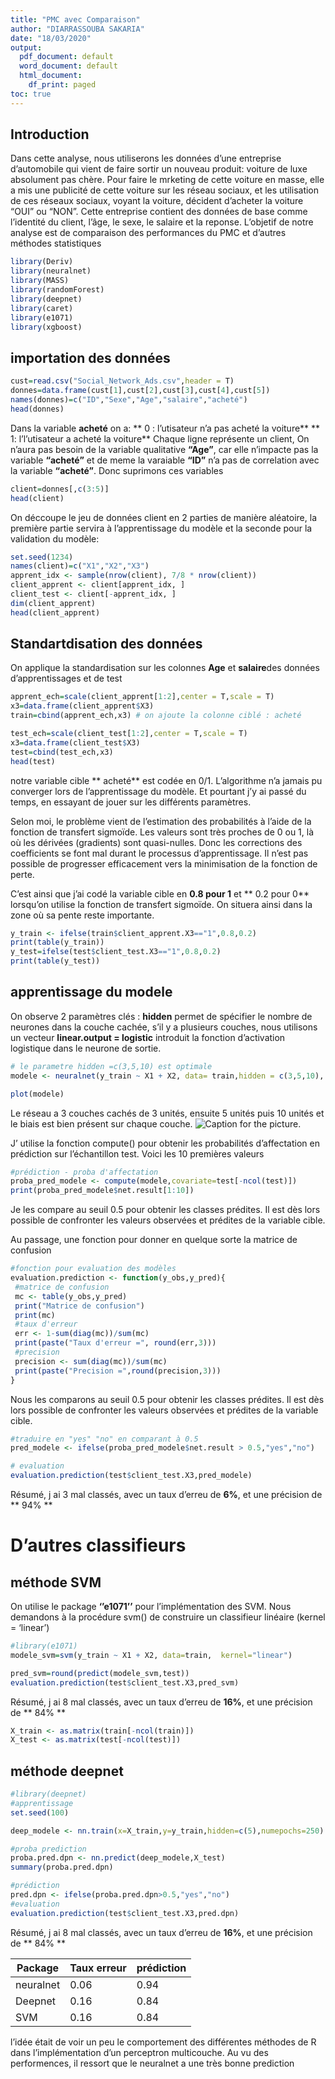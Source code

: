 ```yaml
---
title: "PMC avec Comparaison"
author: "DIARRASSOUBA SAKARIA"
date: "18/03/2020"
output:
  pdf_document: default
  word_document: default
  html_document:
    df_print: paged
toc: true
---
```



## Introduction

 Dans cette analyse, nous utiliserons les données d'une entreprise d'automobile qui vient de faire sortir un nouveau produit: voiture de luxe  absolument pas chère. Pour faire le mrketing de cette voiture en masse, elle a mis une publicité de cette voiture sur les réseau sociaux, et les utilisation de ces réseaux sociaux, voyant la voiture, décident d'acheter la voiture "OUI" ou "NON". Cette entreprise contient des données de base comme l'identité du client, l'âge, le sexe, le salaire et la reponse.
 L'objetif de notre analyse est de comparaison des performances du PMC et d'autres méthodes statistiques

```r
library(Deriv)
library(neuralnet)
library(MASS)
library(randomForest) 
library(deepnet)
library(caret)
library(e1071)
library(xgboost)
```
## importation des données
```r
cust=read.csv("Social_Network_Ads.csv",header = T)
donnes=data.frame(cust[1],cust[2],cust[3],cust[4],cust[5])
names(donnes)=c("ID","Sexe","Age","salaire","acheté")
head(donnes)
```

Dans la variable **acheté** on a:\newline
** 0 : l'utisateur n'a pas acheté la voiture** \newline
** 1: l'l'utisateur a acheté la voiture** \newline
Chaque ligne représente un client, On n'aura pas besoin de la variable qualitative **"Age"**, car elle n'impacte pas la variable **"acheté"** et de meme la varaiable **"ID"** n'a pas de correlation avec la variable **"acheté"**. Donc suprimons ces variables
```r
client=donnes[,c(3:5)]
head(client)
```
On  déccoupe le jeu de données client en 2 parties de manière aléatoire, la première partie  servira à l’apprentissage du modèle et la seconde pour la validation du modèle:

```r
set.seed(1234)
names(client)=c("X1","X2","X3")
apprent_idx <- sample(nrow(client), 7/8 * nrow(client))
client_apprent <- client[apprent_idx, ]
client_test <- client[-apprent_idx, ]
dim(client_apprent)
head(client_apprent)

```
## Standartdisation des données
On applique la standardisation sur les colonnes **Age** et **salaire**des données d'apprentissages  et de test
```r
apprent_ech=scale(client_apprent[1:2],center = T,scale = T)
x3=data.frame(client_apprent$X3) 
train=cbind(apprent_ech,x3) # on ajoute la colonne ciblé : acheté

```


```r
test_ech=scale(client_test[1:2],center = T,scale = T)
x3=data.frame(client_test$X3)
test=cbind(test_ech,x3)
head(test)
```


notre   variable cible ** acheté** est codée en  0/1.
L’algorithme n’a jamais pu converger lors de l’apprentissage du
modèle. Et pourtant j’y ai passé du temps, en essayant de jouer sur les différents
paramètres.\newline

Selon moi, le problème vient de l’estimation des probabilités à l’aide de la fonction de transfert sigmoïde. Les valeurs sont très proches de 0 ou 1, là où les dérivées (gradients)
sont quasi-nulles. Donc les corrections des coefficients se font mal durant le processus
d’apprentissage. Il n’est pas possible de progresser efficacement vers la minimisation de la
fonction de perte.\newline

 C'est ainsi que j'ai codé la variable cible en **0.8 pour 1** et ** 0.2  pour 0** lorsqu’on utilise la fonction de transfert sigmoïde. On situera ainsi dans la zone où sa pente reste importante.

```r
y_train <- ifelse(train$client_apprent.X3=="1",0.8,0.2)
print(table(y_train))
y_test=ifelse(test$client_test.X3=="1",0.8,0.2)
print(table(y_test))
```
## apprentissage du modele
On observe 2 paramètres clés : **hidden** permet de spécifier le nombre de neurones dans la
couche cachée, s’il y a plusieurs couches, nous utilisons un vecteur\newline
**linear.output = logistic** introduit la fonction d’activation logistique dans le neurone de sortie.
```r
# le parametre hidden =c(3,5,10) est optimale
modele <- neuralnet(y_train ~ X1 + X2, data= train,hidden = c(3,5,10), act.fct = "logistic")

plot(modele)

```
Le réseau a 3 couches cachés de 3 unités, ensuite 5 unités puis 10 unités  et le biais est bien présent sur chaque couche.
![Caption for the picture.](pmc.png)

J' utilise la fonction compute() pour obtenir les probabilités d’affectation en
prédiction sur l’échantillon test. Voici les 10 premières valeurs
```r
#prédiction - proba d'affectation
proba_pred_modele <- compute(modele,covariate=test[-ncol(test)])
print(proba_pred_modele$net.result[1:10])
```
Je les compare au seuil 0.5 pour obtenir les classes prédites. Il est dès lors possible de
confronter les valeurs observées et prédites de la variable cible.

Au passage, une fonction pour donner en quelque sorte la matrice de confusion
```r
#fonction pour evaluation des modèles
evaluation.prediction <- function(y_obs,y_pred){
 #matrice de confusion
 mc <- table(y_obs,y_pred)
 print("Matrice de confusion")
 print(mc)
 #taux d'erreur
 err <- 1-sum(diag(mc))/sum(mc)
 print(paste("Taux d'erreur =", round(err,3)))
 #precision
 precision <- sum(diag(mc))/sum(mc)
 print(paste("Precision =",round(precision,3)))
}
```
Nous les comparons au seuil 0.5 pour obtenir les classes prédites. Il est dès lors possible de
confronter les valeurs observées et prédites de la variable cible.
```r
#traduire en "yes" "no" en comparant à 0.5
pred_modele <- ifelse(proba_pred_modele$net.result > 0.5,"yes","no")

# evaluation
evaluation.prediction(test$client_test.X3,pred_modele)
```



Résumé, j ai 3 mal classés, avec un taux d'erreu de **6%**, et une précision de ** 94% **


# D'autres classifieurs

## méthode SVM
On utilise le package **‘’e1071’’** pour l’implémentation des SVM. Nous demandons à la
procédure svm() de construire un classifieur linéaire (kernel = ‘linear’) 
```r
#library(e1071)
modele_svm=svm(y_train ~ X1 + X2, data=train,  kernel="linear")

```

```r
pred_svm=round(predict(modele_svm,test))
evaluation.prediction(test$client_test.X3,pred_svm)
```


Résumé, j ai 8 mal classés, avec un taux d'erreu de **16%**, et une précision de ** 84% **



```r
X_train <- as.matrix(train[-ncol(train)])
X_test <- as.matrix(test[-ncol(test)])
```




## méthode deepnet
```r

#library(deepnet)
#apprentissage
set.seed(100)

deep_modele <- nn.train(x=X_train,y=y_train,hidden=c(5),numepochs=250)

```


```r
#proba prediction
proba.pred.dpn <- nn.predict(deep_modele,X_test)
summary(proba.pred.dpn)
```


```r
#prédiction
pred.dpn <- ifelse(proba.pred.dpn>0.5,"yes","no")
#evaluation
evaluation.prediction(test$client_test.X3,pred.dpn)
```


Résumé, j ai 8 mal classés, avec un taux d'erreu de **16%**, et une précision de ** 84% **

|Package   |Taux erreur| prédiction|
|----|----|----|
|neuralnet| 0.06 |  0.94 | 
|Deepnet| 0.16 | 0.84 |
|SVM | 0.16 | 0.84 |

l'idée était de voir un peu le comportement des différentes méthodes de R dans
l’implémentation d’un perceptron multicouche. Au vu des performences, il ressort que le neuralnet a une très bonne prediction